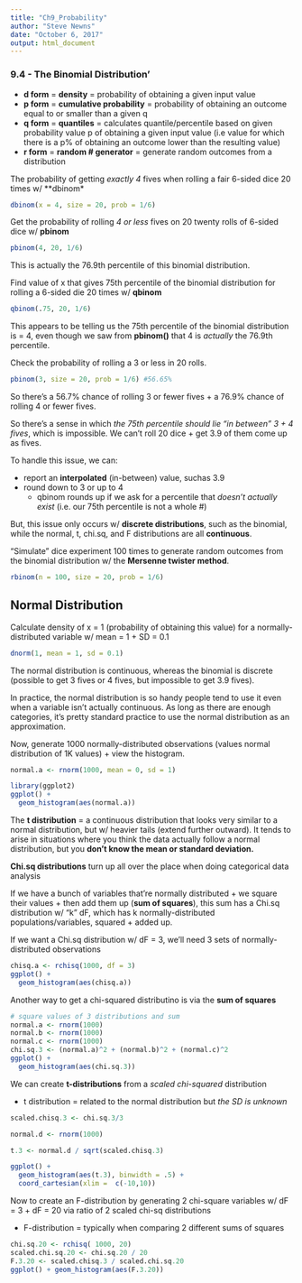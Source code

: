 ```yaml
---
title: "Ch9_Probability"
author: "Steve Newns"
date: "October 6, 2017"
output: html_document
---
```


### 9.4 - The Binomial Distribution'

- **d form** = **density** = probability of obtaining a given input value
- **p form** = **cumulative probability** = probability of obtaining an outcome equal to or smaller than a given q
- **q form** = **quantiles** = calculates quantile/percentile based on given probability value p of obtaining a given input value (i.e value for which there is a p% of obtaining an outcome lower than the resulting value)
- **r form** = **random # generator** = generate random outcomes from a distribution


The probability of getting *exactly 4* fives when rolling a fair 6-sided dice 20 times w/ **dbinom*
```r
dbinom(x = 4, size = 20, prob = 1/6)
```

Get the probability of rolling *4 or less* fives on 20 twenty rolls of 6-sided dice w/ **pbinom**
```r
pbinom(4, 20, 1/6)
```
This is actually the 76.9th percentile of this binomial distribution.

Find value of x that gives 75th percentile of the binomial distribution for rolling a 6-sided die 20 times w/ **qbinom**
```r
qbinom(.75, 20, 1/6)
```
This appears to be telling us the 75th percentile of the binomial distribution is = 4, even though we saw from **pbinom()** that 4 is *actually* the 76.9th percentile.


Check the probability of rolling a 3 or less in 20 rolls.
```r
pbinom(3, size = 20, prob = 1/6) #56.65%
```

So there's a 56.7% chance of rolling 3 or fewer fives + a 76.9% chance of rolling 4 or fewer fives. 

So there's a sense in which *the 75th percentile should lie "in between" 3 + 4 fives*, which is	impossible. We can't roll 20 dice + get 3.9 of them come up as fives.

To handle this issue, we can:

* report an **interpolated** (in-between) value, suchas 3.9
* round down to 3 or up to 4
  * qbinom rounds up if we ask for a percentile that *doesn't actually exist* (i.e. our 75th percentile is not a whole #)

But, this issue only occurs w/ **discrete distributions**, such as the binomial, while the normal, t, chi.sq, and F distributions are all **continuous**.

"Simulate" dice experiment 100 times to generate random outcomes from the binomial distribution w/ the **Mersenne twister method**.
```r
rbinom(n = 100, size = 20, prob = 1/6)
```

## Normal Distribution

Calculate density of x = 1 (probability of obtaining this value) for a normally-distributed variable w/ mean = 1 + SD = 0.1
```r
dnorm(1, mean = 1, sd = 0.1)
```

The normal distribution is continuous, whereas the binomial is discrete (possible to get 3 fives or 4 fives, but impossible to get 3.9 fives).

In practice, the normal distribution is so handy people tend to use it even when a variable isn't actually continuous. As long as there are enough categories, it's pretty standard practice to use the normal distribution as an approximation. 

Now, generate 1000 normally-distributed observations (values normal distribution of 1K values) + view the histogram.

```r
normal.a <- rnorm(1000, mean = 0, sd = 1)

library(ggplot2)
ggplot() + 
  geom_histogram(aes(normal.a))
```


The **t distribution** = a continuous distribution that looks very similar to a normal distribution, but w/ heavier tails (extend further outward). It tends to arise in situations where you think the data actually follow a normal distribution, but you **don't know the mean or standard deviation.**

**Chi.sq distributions** turn up all over the place when doing categorical data analysis

If we have a bunch of variables that're normally distributed + we square their values + then add them up (**sum of squares**), this sum has a Chi.sq distribution w/ "k" dF, which has k normally-distributed populations/variables, squared + added up. 

If we want a Chi.sq distribution w/ dF = 3, we'll need 3 sets of normally-distributed observations 

```r
chisq.a <- rchisq(1000, df = 3)
ggplot() + 
  geom_histogram(aes(chisq.a))
```

Another way to get a chi-squared distributino is via the **sum of squares**

```r
# square values of 3 distributions and sum
normal.a <- rnorm(1000)
normal.b <- rnorm(1000)
normal.c <- rnorm(1000)
chi.sq.3 <- (normal.a)^2 + (normal.b)^2 + (normal.c)^2
ggplot() + 
  geom_histogram(aes(chi.sq.3))
```

We can create **t-distributions** from a *scaled chi-squared* distribution

* t distribution = related to the normal distribution but *the SD is unknown*

```r
scaled.chisq.3 <- chi.sq.3/3

normal.d <- rnorm(1000)

t.3 <- normal.d / sqrt(scaled.chisq.3)

ggplot() + 
  geom_histogram(aes(t.3), binwidth = .5) + 
  coord_cartesian(xlim =  c(-10,10))
```
Now to create an F-distribution by generating 2 chi-square variables w/ dF = 3 + dF = 20 via ratio of 2 scaled chi-sq distributions

* F-distribution = typically when comparing 2 different sums of squares 

```r
chi.sq.20 <- rchisq( 1000, 20) 
scaled.chi.sq.20 <- chi.sq.20 / 20
F.3.20 <- scaled.chisq.3 / scaled.chi.sq.20
ggplot() + geom_histogram(aes(F.3.20))
```